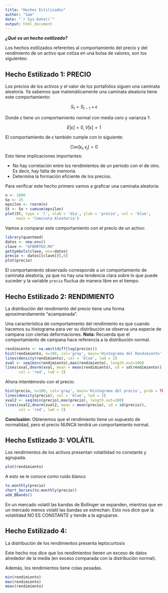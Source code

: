 ```yaml
---
title: "Hechos Estilizados"
author: "Sam"
date: "`r Sys.Date()`"
output: html_document
---
```


***¿Qué es un hecho estilizado?***

Los hechos estilizados referentes al comportamiento del precio y del rendimiento de un activo que cotiza en una bolsa de valores, son los siguientes:

## Hecho Estilizado 1: PRECIO

Los precios de los activos y el valor de los portafolios siguen una caminata aleatoria. Ya sabemos que matemáticamente una caminata aleatoria tiene este comportamiento:

$$S_t = S_{t-1} + \epsilon$$

Donde $\epsilon$ tiene un comportamiento normal con media cero y varianza 1:

$$
E[\epsilon]=0, V[\epsilon] = 1 
$$

El comportamiento de $\epsilon$ también cumple con lo siguiente:

$$
Cov[\epsilon_i,\epsilon_j]=0
$$ Esto tiene implicaciones importantes:

-   No hay correlación entre los rendimientos de un periodo con el de otro. Es decir, hay falta de memoria.
-   Determina la formación eficiente de los precios.

Para verificar este hecho primero vamos a graficar una caminata aleatoria:

```r
n <- 1000
So <- 25
epsilon <- rnorm(n)
St <- So + cumsum(epsilon)
plot(St, type = 'l', xlab = 'día', ylab = 'precio', col = 'blue',
     main = 'Caminata Aleatoria')
```

Vamos a comparar este comportamiento con el precio de un activo:

```r
library(quantmod)
datos <- new.env()
clave <- "GFNORTEO.MX"
getSymbols(clave, env=datos)
precio <- datos[[clave]][,6]
plot(precio)
```

El comportamiento observado corresponde a un comportamiento de caminata aleatoria, ya que no hay una tendencia clara sobre lo que puede suceder y la variable `precio` fluctua de manera libre en el tiempo.

## Hecho Estilizado 2: RENDIMIENTO

La distribución del rendimiento del precio tiene una forma aproximandamente "acampanada".

Una característica de comportamiento del rendimiento es que cuando hacemos su histograma para ver su distribución se observa una especie de campana con ciertas deformaciones. **Nota:** Recuerda que el comportamiento de campana hace referencia a la distribución normal.

```r
rendimiento <- na.omit(diff(log(precio)))
hist(rendimiento, n=100, col='gray', main='Histograma del Rendimiento', prob = TRUE)
lines(density(rendimiento), col = 'blue', lwd = 2)
xval <- seq(min(rendimiento),max(rendimiento), length.out=100)
lines(xval,dnorm(xval, mean = mean(rendimiento), sd = sd(rendimiento)), 
      col = 'red', lwd = 3)
```

Ahora intentémoslo con el precio:

```r
hist(precio, n=100, col='gray', main='Histograma del precio', prob = TRUE)
lines(density(precio), col = 'blue', lwd = 2)
xval2 <- seq(min(precio),max(precio), length.out=100)
lines(xval2,dnorm(xval2, mean = mean(precio), sd = sd(precio)), 
      col = 'red', lwd = 3)
```

**Conclusión:** Obtenemos que el rendimiento tiene un supuesto de normalidad, pero el precio NUNCA tendrá un comportamiento normal.

## Hecho Estlizado 3: VOLÁTIL

Los rendimientos de los activos presentan volatilidad no constante y agrupada.

```r
plot(rendimiento)
```

A esto se le conoce como ruido blanco

```r
to.monthly(precio)
chart_Series(to.monthly(precio))
add_BBands()
```

En un mercado volatil las bandas de Bollinger se expanden, mientras que en un mercado menos volatil las bandas se estrechan. Esto nos dice que la volatilidad NO ES CONSTANTE y tiende a la agruparse.

## Hecho Estilizado 4:

La distribución de los rendimientos presenta leptocurtosis

Este hecho nos dice que los rendimientos tienen un exceso de datos alrededor de la media (en exceso comparada con la distribución normal).

Además, los rendimientos tiene colas pesadas.

```r
min(rendimiento)
max(rendimiento)
mean(rendimiento)
```
